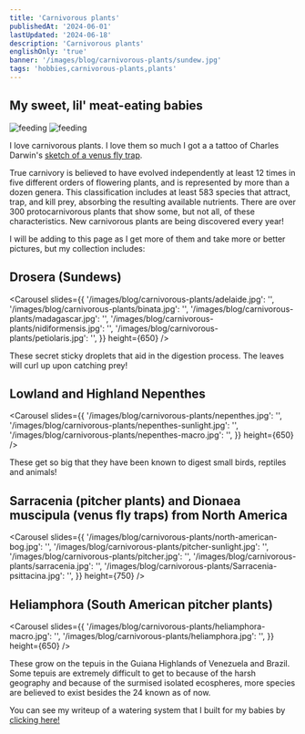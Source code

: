 ```yaml
---
title: 'Carnivorous plants'
publishedAt: '2024-06-01'
lastUpdated: '2024-06-18'
description: 'Carnivorous plants'
englishOnly: 'true'
banner: '/images/blog/carnivorous-plants/sundew.jpg'
tags: 'hobbies,carnivorous-plants,plants'
---
```


## My sweet, lil' meat-eating babies

<div className='flex items-center'>
  <Img
    mdx
    publicId='/images/blog/carnivorous-plants/feeding.jpg'
    alt='feeding'
    width={375}
    height={450}
  />
  <Img
    mdx
    publicId='/images/blog/carnivorous-plants/feeding.gif'
    alt='feeding'
    width={375}
    height={450}
  />
</div>

I love carnivorous plants. I love them so much I got a a tattoo of Charles Darwin's [sketch of a venus fly trap](https://lh4.googleusercontent.com/proxy/MDaqHliS0LfoUS6xuSoQ6-fKMOPNY8IOgtN0KC0P9vsiO4A7Xlyu24-JQJQzocvHPgpISmaLH8UBEI21OeYjG6U9RT-UQWPzOy1ILvlIhA_z0l4Pq5iiGkm0BVF2_OcQNzTSwVOEQIhYowNskYIOas8RhYc).

True carnivory is believed to have evolved independently at least 12 times in five different orders of flowering plants, and is represented by more than a dozen genera.
This classification includes at least 583 species that attract, trap, and kill prey, absorbing the resulting available nutrients. There are over 300 protocarnivorous plants
that show some, but not all, of these characteristics. New carnivorous plants are being discovered every year!

I will be adding to this page as I get more of them and take more or better pictures, but my collection includes:

## Drosera (Sundews)

<Carousel
  slides={{
    '/images/blog/carnivorous-plants/adelaide.jpg': '',
    '/images/blog/carnivorous-plants/binata.jpg': '',
    '/images/blog/carnivorous-plants/madagascar.jpg': '',
    '/images/blog/carnivorous-plants/nidiformensis.jpg': '',
    '/images/blog/carnivorous-plants/petiolaris.jpg': '',
  }}
  height={650}
/>

These secret sticky droplets that aid in the digestion process. The leaves will curl up upon catching prey!

## Lowland and Highland Nepenthes

<Carousel
  slides={{
    '/images/blog/carnivorous-plants/nepenthes.jpg': '',
    '/images/blog/carnivorous-plants/nepenthes-sunlight.jpg': '',
    '/images/blog/carnivorous-plants/nepenthes-macro.jpg': '',
  }}
  height={650}
/>

These get so big that they have been known to digest small birds, reptiles and animals!

## Sarracenia (pitcher plants) and Dionaea muscipula (venus fly traps) from North America

<Carousel
  slides={{
    '/images/blog/carnivorous-plants/north-american-bog.jpg': '',
    '/images/blog/carnivorous-plants/pitcher-sunlight.jpg': '',
    '/images/blog/carnivorous-plants/pitcher.jpg': '',
    '/images/blog/carnivorous-plants/sarracenia.jpg': '',
    '/images/blog/carnivorous-plants/Sarracenia-psittacina.jpg': '',
  }}
  height={750}
/>

## Heliamphora (South American pitcher plants)

<Carousel
  slides={{
    '/images/blog/carnivorous-plants/heliamphora-macro.jpg': '',
    '/images/blog/carnivorous-plants/heliamphora.jpg': '',
  }}
  height={650}
/>

These grow on the tepuis in the Guiana Highlands of Venezuela and Brazil. Some tepuis are extremely difficult to get to because of the harsh
geography and because of the surmised isolated ecospheres, more species are believed to exist besides the 24 known as of now.

You can see my writeup of a watering system that I built for my babies by <a className='mt-4' href='/projects/watering-system'>clicking here!</a>

